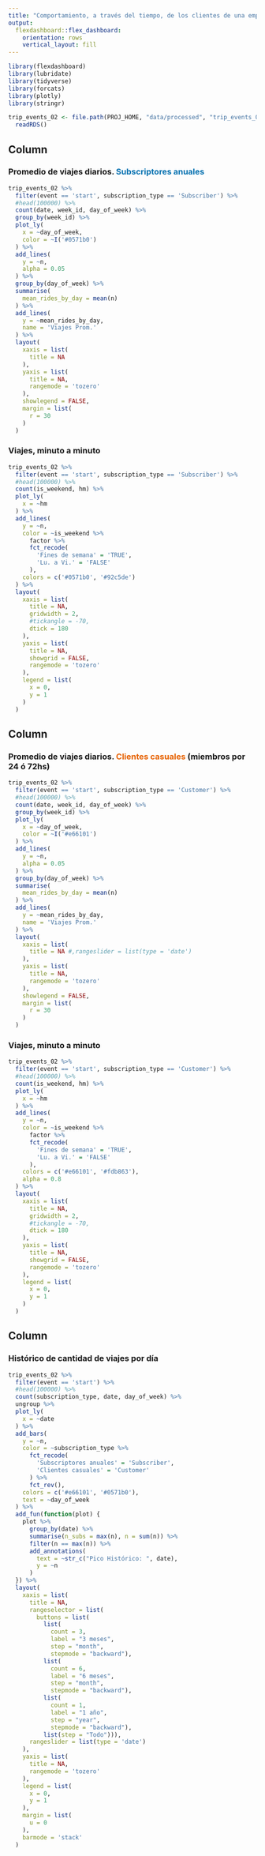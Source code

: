 ```yaml
---
title: "Comportamiento, a través del tiempo, de los clientes de una empresa de alquiler de bicicletas."
output: 
  flexdashboard::flex_dashboard:
    orientation: rows
    vertical_layout: fill
---
```


```r
library(flexdashboard)
library(lubridate)
library(tidyverse)
library(forcats)
library(plotly)
library(stringr)
```

```r
trip_events_02 <- file.path(PROJ_HOME, "data/processed", "trip_events_02.Rds") %>%
  readRDS()
```

Column {data-height=300}
-----------------------------------------------------------------------

### Promedio de viajes diarios. <span style ="color:#0571b0; font-weight:bold;">Subscriptores anuales</span>

```r
trip_events_02 %>%
  filter(event == 'start', subscription_type == 'Subscriber') %>%
  #head(100000) %>%
  count(date, week_id, day_of_week) %>%
  group_by(week_id) %>%
  plot_ly(
    x = ~day_of_week,
    color = ~I('#0571b0')
  ) %>%
  add_lines(
    y = ~n,
    alpha = 0.05
  ) %>%
  group_by(day_of_week) %>%
  summarise(
    mean_rides_by_day = mean(n)
  ) %>%
  add_lines(
    y = ~mean_rides_by_day,
    name = 'Viajes Prom.'
  ) %>%
  layout(
    xaxis = list(
      title = NA
    ),
    yaxis = list(
      title = NA,
      rangemode = 'tozero'
    ),
    showlegend = FALSE,
    margin = list(
      r = 30
    )
  )
```

### Viajes, minuto a minuto

```r
trip_events_02 %>%
  filter(event == 'start', subscription_type == 'Subscriber') %>%
  #head(100000) %>%
  count(is_weekend, hm) %>%
  plot_ly(
    x = ~hm
  ) %>%
  add_lines(
    y = ~n,
    color = ~is_weekend %>%
      factor %>%
      fct_recode(
        'Fines de semana' = 'TRUE',
        'Lu. a Vi.' = 'FALSE'
      ),
    colors = c('#0571b0', '#92c5de')
  ) %>%
  layout(
    xaxis = list(
      title = NA,
      gridwidth = 2,
      #tickangle = -70,
      dtick = 180
    ),
    yaxis = list(
      title = NA,
      showgrid = FALSE,
      rangemode = 'tozero'
    ),
    legend = list(
      x = 0,
      y = 1
    )
  )
```

Column {data-height=300}
-----------------------------------------------------------------------

### Promedio de viajes diarios. <span style ="color:#e66101; font-weight:bold;">Clientes casuales</span> (miembros por 24 ó 72hs)

```r
trip_events_02 %>%
  filter(event == 'start', subscription_type == 'Customer') %>%
  #head(100000) %>%
  count(date, week_id, day_of_week) %>%
  group_by(week_id) %>%
  plot_ly(
    x = ~day_of_week,
    color = ~I('#e66101')
  ) %>%
  add_lines(
    y = ~n,
    alpha = 0.05
  ) %>%
  group_by(day_of_week) %>%
  summarise(
    mean_rides_by_day = mean(n)
  ) %>%
  add_lines(
    y = ~mean_rides_by_day,
    name = 'Viajes Prom.'
  ) %>%
  layout(
    xaxis = list(
      title = NA #,rangeslider = list(type = 'date')
    ),
    yaxis = list(
      title = NA,
      rangemode = 'tozero'
    ),
    showlegend = FALSE,
    margin = list(
      r = 30
    )
  )
```

### Viajes, minuto a minuto

```r
trip_events_02 %>%
  filter(event == 'start', subscription_type == 'Customer') %>%
  #head(100000) %>%
  count(is_weekend, hm) %>%
  plot_ly(
    x = ~hm
  ) %>%
  add_lines(
    y = ~n,
    color = ~is_weekend %>%
      factor %>%
      fct_recode(
        'Fines de semana' = 'TRUE',
        'Lu. a Vi.' = 'FALSE'
      ),
    colors = c('#e66101', '#fdb863'),
    alpha = 0.8
  ) %>%
  layout(
    xaxis = list(
      title = NA,
      gridwidth = 2,
      #tickangle = -70,
      dtick = 180
    ),
    yaxis = list(
      title = NA,
      showgrid = FALSE,
      rangemode = 'tozero'
    ),
    legend = list(
      x = 0,
      y = 1
    )
  )
```

Column {data-height=500}
-----------------------------------------------------------------------

### Histórico de cantidad de viajes por día

```r
trip_events_02 %>%
  filter(event == 'start') %>%
  #head(100000) %>%
  count(subscription_type, date, day_of_week) %>%
  ungroup %>%
  plot_ly(
    x = ~date
  ) %>%
  add_bars(
    y = ~n,
    color = ~subscription_type %>%
      fct_recode(
        'Subscriptores anuales' = 'Subscriber',
        'Clientes casuales' = 'Customer'
      ) %>%
      fct_rev(),
    colors = c('#e66101', '#0571b0'),
    text = ~day_of_week
  ) %>%
  add_fun(function(plot) {
    plot %>%
      group_by(date) %>%
      summarise(n_subs = max(n), n = sum(n)) %>%
      filter(n == max(n)) %>%
      add_annotations(
        text = ~str_c("Pico Histórico: ", date),
        y = ~n
      )
  }) %>%
  layout(
    xaxis = list(
      title = NA,
      rangeselector = list(
        buttons = list(
          list(
            count = 3,
            label = "3 meses",
            step = "month",
            stepmode = "backward"),
          list(
            count = 6,
            label = "6 meses",
            step = "month",
            stepmode = "backward"),
          list(
            count = 1,
            label = "1 año",
            step = "year",
            stepmode = "backward"),
          list(step = "Todo"))),
      rangeslider = list(type = 'date')
    ),
    yaxis = list(
      title = NA,
      rangemode = 'tozero'
    ),
    legend = list(
      x = 0,
      y = 1
    ),
    margin = list(
      u = 0
    ),
    barmode = 'stack'
  )
```
